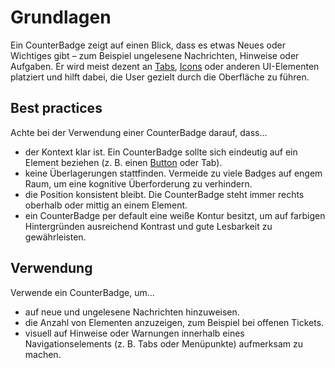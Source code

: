 # Grundlagen

Ein CounterBadge zeigt auf einen Blick, dass es etwas Neues oder Wichtiges gibt – zum Beispiel ungelesene Nachrichten, Hinweise oder Aufgaben. Er wird meist dezent an [Tabs](/03-components/navigation/tabs), [Icons](/03-components/content/icon) oder anderen UI-Elementen platziert und hilft dabei, die User gezielt durch die Oberfläche zu führen.

## Best practices

Achte bei der Verwendung einer CounterBadge darauf, dass...

- der Kontext klar ist. Ein CounterBadge sollte sich eindeutig auf ein Element beziehen (z. B. einen [Button](/03-components/actions/button) oder Tab).
- keine Überlagerungen stattfinden. Vermeide zu viele Badges auf engem Raum, um eine kognitive Überforderung zu verhindern.
- die Position konsistent bleibt. Die CounterBadge steht immer rechts oberhalb oder mittig an einem Element.
- ein CounterBadge per default eine weiße Kontur besitzt, um auf farbigen Hintergründen ausreichend Kontrast und gute Lesbarkeit zu gewährleisten.

## Verwendung

Verwende ein CounterBadge, um...

- auf neue und ungelesene Nachrichten hinzuweisen.
- die Anzahl von Elementen anzuzeigen, zum Beispiel bei offenen Tickets.
- visuell auf Hinweise oder Warnungen innerhalb eines Navigationselements (z. B. Tabs oder Menüpunkte) aufmerksam zu machen.
